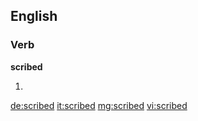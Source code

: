 ==English==

===Verb===
'''scribed'''

# {{past of|scribe}}

[[de:scribed]]
[[it:scribed]]
[[mg:scribed]]
[[vi:scribed]]